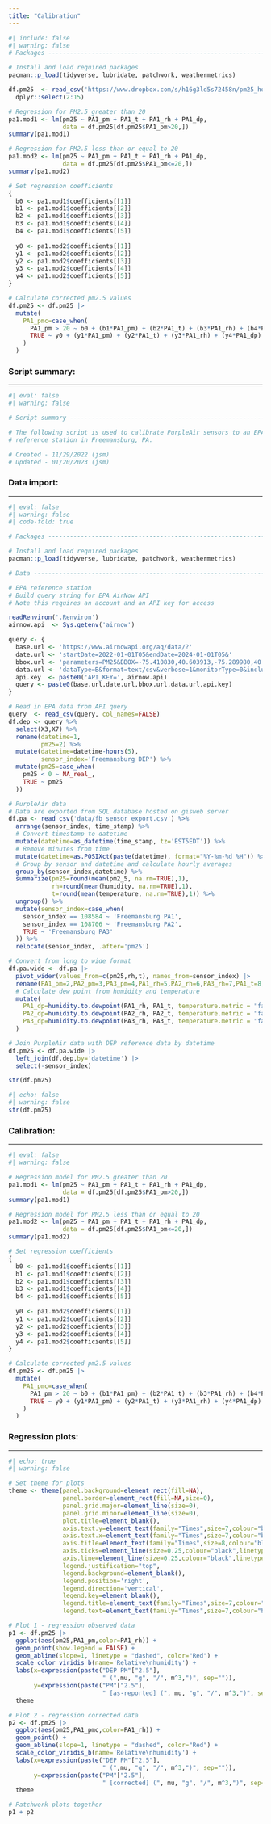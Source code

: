 ```yaml
---
title: "Calibration"
---
```


```{=html}
<style>
  pre {
    background-color: lightyellow;
    white-space: pre-wrap;
    line-height: 100%;
  }
</style>
```

```r
#| include: false
#| warning: false
# Packages ----------------------------------------------------------------

# Install and load required packages
pacman::p_load(tidyverse, lubridate, patchwork, weathermetrics)

df.pm25  <- read_csv('https://www.dropbox.com/s/h16g3ld5s72458n/pm25_hourly.csv?raw=1') |> 
  dplyr::select(2:15)

# Regression for PM2.5 greater than 20
pa1.mod1 <- lm(pm25 ~ PA1_pm + PA1_t + PA1_rh + PA1_dp,
               data = df.pm25[df.pm25$PA1_pm>20,])
summary(pa1.mod1)

# Regression for PM2.5 less than or equal to 20
pa1.mod2 <- lm(pm25 ~ PA1_pm + PA1_t + PA1_rh + PA1_dp,
               data = df.pm25[df.pm25$PA1_pm<=20,])
summary(pa1.mod2)

# Set regression coefficients 
{
  b0 <- pa1.mod1$coefficients[[1]]
  b1 <- pa1.mod1$coefficients[[2]] 
  b2 <- pa1.mod1$coefficients[[3]] 
  b3 <- pa1.mod1$coefficients[[4]]
  b4 <- pa1.mod1$coefficients[[5]]
  
  y0 <- pa1.mod2$coefficients[[1]]
  y1 <- pa1.mod2$coefficients[[2]] 
  y2 <- pa1.mod2$coefficients[[3]] 
  y3 <- pa1.mod2$coefficients[[4]]
  y4 <- pa1.mod2$coefficients[[5]]
}

# Calculate corrected pm2.5 values
df.pm25 <- df.pm25 |> 
  mutate(
    PA1_pmc=case_when(
      PA1_pm > 20 ~ b0 + (b1*PA1_pm) + (b2*PA1_t) + (b3*PA1_rh) + (b4*PA1_dp),
      TRUE ~ y0 + (y1*PA1_pm) + (y2*PA1_t) + (y3*PA1_rh) + (y4*PA1_dp)
    )
  )

```

### **Script summary:**

------------------------------------------------------------------------

```r
#| eval: false
#| warning: false

# Script summary ----------------------------------------------------------

# The following script is used to calibrate PurpleAir sensors to an EPA
# reference station in Freemansburg, PA.

# Created - 11/29/2022 (jsm)
# Updated - 01/20/2023 (jsm)
```

### **Data import:**

------------------------------------------------------------------------

```r
#| eval: false
#| warning: false
#| code-fold: true

# Packages ----------------------------------------------------------------

# Install and load required packages
pacman::p_load(tidyverse, lubridate, patchwork, weathermetrics)

# Data --------------------------------------------------------------------

# EPA reference station
# Build query string for EPA AirNow API
# Note this requires an account and an API key for access

readRenviron('.Renviron')
airnow.api  <- Sys.getenv('airnow')

query <- {
  base.url <- 'https://www.airnowapi.org/aq/data/?'
  date.url <- 'startDate=2022-01-01T05&endDate=2024-01-01T05&'
  bbox.url <- 'parameters=PM25&BBOX=-75.410830,40.603913,-75.289980,40.699767&'
  data.url <- 'dataType=B&format=text/csv&verbose=1&monitorType=0&includerawconcentrations=1&'
  api.key  <- paste0('API_KEY=', airnow.api)
  query <- paste0(base.url,date.url,bbox.url,data.url,api.key)
}

# Read in EPA data from API query
query  <- read_csv(query, col_names=FALSE)
df.dep <- query %>%
  select(X3,X7) %>%
  rename(datetime=1,
         pm25=2) %>%
  mutate(datetime=datetime-hours(5),
         sensor_index='Freemansburg DEP') %>%
  mutate(pm25=case_when(
    pm25 < 0 ~ NA_real_,
    TRUE ~ pm25
  ))

# PurpleAir data
# Data are exported from SQL database hosted on gisweb server
df.pa <- read_csv('data/fb_sensor_export.csv') %>%
  arrange(sensor_index, time_stamp) %>%
  # Convert timestamp to datetime
  mutate(datetime=as_datetime(time_stamp, tz='EST5EDT')) %>%
  # Remove minutes from time
  mutate(datetime=as.POSIXct(paste(datetime), format="%Y-%m-%d %H")) %>%
  # Group by sensor and datetime and calculate hourly averages
  group_by(sensor_index,datetime) %>%
  summarize(pm25=round(mean(pm2_5, na.rm=TRUE),1),
            rh=round(mean(humidity, na.rm=TRUE),1),
            t=round(mean(temperature, na.rm=TRUE),1)) %>%
  ungroup() %>%
  mutate(sensor_index=case_when(
    sensor_index == 108584 ~ 'Freemansburg PA1',
    sensor_index == 108706 ~ 'Freemansburg PA2',
    TRUE ~ 'Freemansburg PA3'
  )) %>%
  relocate(sensor_index, .after='pm25')

# Convert from long to wide format
df.pa.wide <- df.pa |> 
  pivot_wider(values_from=c(pm25,rh,t), names_from=sensor_index) |> 
  rename(PA1_pm=2,PA2_pm=3,PA3_pm=4,PA1_rh=5,PA2_rh=6,PA3_rh=7,PA1_t=8,PA2_t=9,PA3_t=10) |> 
  # Calculate dew point from humidity and temperature
  mutate(
    PA1_dp=humidity.to.dewpoint(PA1_rh, PA1_t, temperature.metric = "fahrenheit"),
    PA2_dp=humidity.to.dewpoint(PA2_rh, PA2_t, temperature.metric = "fahrenheit"),
    PA3_dp=humidity.to.dewpoint(PA3_rh, PA3_t, temperature.metric = "fahrenheit")
  )

# Join PurpleAir data with DEP reference data by datetime
df.pm25 <- df.pa.wide |> 
  left_join(df.dep,by='datetime') |> 
  select(-sensor_index)

str(df.pm25)
```

```r
#| echo: false
#| warning: false
str(df.pm25)
```

### **Calibration:**

------------------------------------------------------------------------

```r
#| eval: false
#| warning: false

# Regression model for PM2.5 greater than 20
pa1.mod1 <- lm(pm25 ~ PA1_pm + PA1_t + PA1_rh + PA1_dp,
               data = df.pm25[df.pm25$PA1_pm>20,])
summary(pa1.mod1)

# Regression model for PM2.5 less than or equal to 20
pa1.mod2 <- lm(pm25 ~ PA1_pm + PA1_t + PA1_rh + PA1_dp,
               data = df.pm25[df.pm25$PA1_pm<=20,])
summary(pa1.mod2)

# Set regression coefficients 
{
  b0 <- pa1.mod1$coefficients[[1]]
  b1 <- pa1.mod1$coefficients[[2]] 
  b2 <- pa1.mod1$coefficients[[3]] 
  b3 <- pa1.mod1$coefficients[[4]]
  b4 <- pa1.mod1$coefficients[[5]]
  
  y0 <- pa1.mod2$coefficients[[1]]
  y1 <- pa1.mod2$coefficients[[2]] 
  y2 <- pa1.mod2$coefficients[[3]] 
  y3 <- pa1.mod2$coefficients[[4]]
  y4 <- pa1.mod2$coefficients[[5]]
}

# Calculate corrected pm2.5 values
df.pm25 <- df.pm25 |> 
  mutate(
    PA1_pmc=case_when(
      PA1_pm > 20 ~ b0 + (b1*PA1_pm) + (b2*PA1_t) + (b3*PA1_rh) + (b4*PA1_dp),
      TRUE ~ y0 + (y1*PA1_pm) + (y2*PA1_t) + (y3*PA1_rh) + (y4*PA1_dp)
    )
  )
```

### **Regression plots:**

------------------------------------------------------------------------

```r
#| echo: true
#| warning: false

# Set theme for plots
theme <- theme(panel.background=element_rect(fill=NA),
               panel.border=element_rect(fill=NA,size=0),
               panel.grid.major=element_line(size=0),
               panel.grid.minor=element_line(size=0),
               plot.title=element_blank(),
               axis.text.y=element_text(family="Times",size=7,colour="black"),
               axis.text.x=element_text(family="Times",size=7,colour="black"),
               axis.title=element_text(family="Times",size=8,colour="black"),
               axis.ticks=element_line(size=0.25,colour="black",linetype=1),
               axis.line=element_line(size=0.25,colour="black",linetype=1),
               legend.justification="top",
               legend.background=element_blank(),
               legend.position='right',
               legend.direction='vertical',
               legend.key=element_blank(),
               legend.title=element_text(family="Times",size=7,colour="black"),
               legend.text=element_text(family="Times",size=7,colour="black"))

# Plot 1 - regression observed data
p1 <- df.pm25 |> 
  ggplot(aes(pm25,PA1_pm,color=PA1_rh)) + 
  geom_point(show.legend = FALSE) +
  geom_abline(slope=1, linetype = "dashed", color="Red") +
  scale_color_viridis_b(name='Relative\nhumidity') +
  labs(x=expression(paste("DEP PM"["2.5"],
                          " (",mu, "g", "/", m^3,")", sep="")),
       y=expression(paste("PM"["2.5"],
                          " [as-reported] (", mu, "g", "/", m^3,")", sep=""))) +
  theme

# Plot 2 - regression corrected data
p2 <- df.pm25 |> 
  ggplot(aes(pm25,PA1_pmc,color=PA1_rh)) + 
  geom_point() +
  geom_abline(slope=1, linetype = "dashed", color="Red") +
  scale_color_viridis_b(name='Relative\nhumidity') +
  labs(x=expression(paste("DEP PM"["2.5"],
                          " (",mu, "g", "/", m^3,")", sep="")),
       y=expression(paste("PM"["2.5"],
                          " [corrected] (", mu, "g", "/", m^3,")", sep=""))) +
  theme

# Patchwork plots together
p1 + p2
```